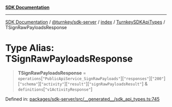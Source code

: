 [**SDK Documentation**](../../../../../../README.mdx)

***

[SDK Documentation](../../../../../../packages.mdx) / [@turnkey/sdk-server](../../../../README.mdx) / [index](../../../README.mdx) / [TurnkeySDKApiTypes](../README.mdx) / TSignRawPayloadsResponse

# Type Alias: TSignRawPayloadsResponse

> **TSignRawPayloadsResponse** = `operations`\[`"PublicApiService_SignRawPayloads"`\]\[`"responses"`\]\[`"200"`\]\[`"schema"`\]\[`"activity"`\]\[`"result"`\]\[`"signRawPayloadsResult"`\] & `definitions`\[`"v1ActivityResponse"`\]

Defined in: [packages/sdk-server/src/\_\_generated\_\_/sdk\_api\_types.ts:745](https://github.com/tkhq/sdk/blob/3a88af7d1d927c6022706911d6af0f92f1440e00/packages/sdk-server/src/__generated__/sdk_api_types.ts#L745)
